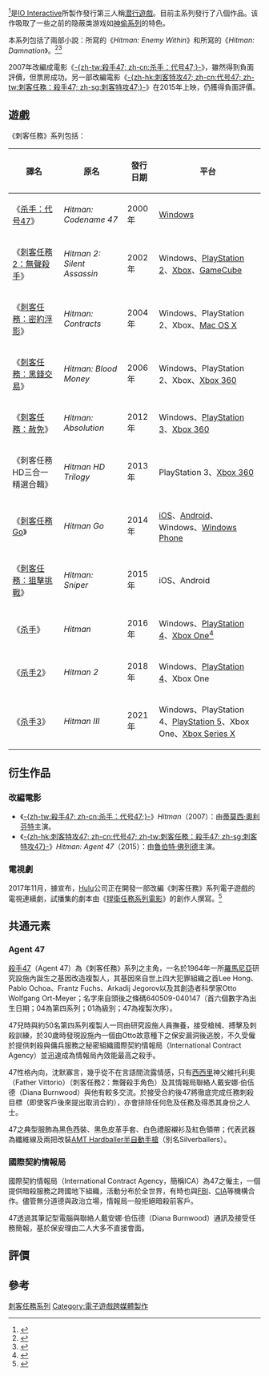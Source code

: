 {{noteTA
| T=zh-cn:杀手系列 (游戏); zh-tw:刺客任務系列;
| G1=Games
| 1=zh-cn:杀手; zh-tw:刺客任務;
| 2=zh-cn:杀手：代号47; zh-tw:刺客任務：殺手47
| 3=zh-cn:血钱; zh-tw:黑錢交易;
| 4=zh-cn:沉默刺客; zh-tw:無聲殺手;
| 5=zh-cn:杀手：契约; zh-tw:刺客任務：密約浮影
}}
{{Infobox VG series
| title = 杀手系列
| image = Hitman 2016 logo.jpg
| caption = 2016年使用的刺客任務系列標誌
| genre = [[动作冒险游戏|动作冒险游戏]]<br>[[隐蔽类游戏|隐蔽类游戏]]
| developer = [[IO_Interactive|IO Interactive]]
| publisher = [[Eidos_Interactive|Eidos Interactive]]（2000年至2009年）<br>[[史克威爾艾尼克斯|史克威爾艾尼克斯]]（2009年至2016年）<br>[[華納兄弟互動娛樂|華納兄弟互動娛樂]]（2018年）<br>IO Interactive（2021年至今）
| composer = [[加斯帕·基德|加斯帕·基德]] （2000年至2006年）<br>Thomas Bärtsch （2012年至今）
| writer = Morten Iversen <br> Greg Nagan
| platforms = [[Microsoft_Windows|Microsoft Windows]], [[OS_X|OS X]], [[Xbox_(console)|Xbox]], [[PlayStation_2|PlayStation 2]], [[GameCube|GameCube]], [[Xbox_360|Xbox 360]], [[PlayStation_3|PlayStation 3]], [[iOS|iOS]], [[Android|Android]], [[PlayStation_4|PlayStation 4]], [[Xbox_One|Xbox One]], [[Windows_Phone|Windows Phone]]，[[PlayStation_5|PlayStation 5]]
| platform of origin = Microsoft Windows
| first release version = [[杀手：代号47|杀手：代号47]]
| first release date = 2000年11月19日
| latest release version = [[杀手3|杀手3]]
| latest release date = 2021年1月20日
}}

{{vgsname|刺客任務|en=Hitman|cn=杀手|tw=刺客任務|hk=en}}<ref>{{Cite web |url=http://www.gamersky.com/handbook/201211/218551.shtml |title=《杀手》系列发展史 系列剧情介绍（剧透） |accessdate=2016-03-14 |archive-date=2018-07-31 |archive-url=https://web.archive.org/web/20180731140137/http://www.gamersky.com/handbook/201211/218551.shtml |dead-url=no }}</ref>是[[IO_Interactive|IO Interactive]]所製作發行第三人稱[[隐蔽类游戏|潜行遊戲]]。目前主系列發行了八個作品。该作吸取了一些之前的隐蔽类游戏如[[神偷：暗黑计划|神偷系列]]的特色。

本系列包括了兩部小說：{{link-en|威廉·C·狄慈|William C. Dietz}}所寫的《''Hitman: Enemy Within''》和{{link-en|雷蒙·本森|Raymond Benson}}所寫的《''Hitman: Damnation''》。<ref>{{Cite web |url = https://www.goodreads.com/book/show/1302181.Hitman |title = Hitman: Enemy Within |author = William C. Dietz |publisher = Goodreads |language = en |accessdate = 2018-09-27 |archive-date = 2018-09-27 |archive-url = https://web.archive.org/web/20180927125154/https://www.goodreads.com/book/show/1302181.Hitman |dead-url = no }}</ref><ref>{{Cite web |url = https://www.amazon.com/Hitman-Damnation-Raymond-Benson/dp/0345471342 |title = Hitman: Damnation |author = Raymond Benson |publisher = Amazon.com |language = en |accessdate = 2018-09-27 |archive-date = 2015-11-05 |archive-url = https://web.archive.org/web/20151105210217/http://www.amazon.com/Hitman-Damnation-Raymond-Benson/dp/0345471342 |dead-url = no }}</ref>

2007年改編成電影《[[杀手：代号47_(2007年电影)|-{zh-tw:殺手47; zh-cn:杀手：代号47;}-]]》，雖然得到負面評價，但票房成功。另一部改編電影《[[刺客任務：殺手47|-{zh-hk:刺客特攻47; zh-cn:代号47; zh-tw:刺客任務：殺手47; zh-sg:刺客特攻47;}-]]》在2015年上映，仍獲得負面評價。

== 遊戲 ==

《刺客任務》系列包括：
{|class="wikitable"
! 譯名 !! 原名 !! 發行日期 !! 平台
|-
| 《[[杀手：代号47|杀手：代号47]]》 || ''Hitman: Codename 47'' || 2000年 || [[Windows|Windows]]
|-
| 《[[刺客任務2：無聲殺手|刺客任務2：無聲殺手]]》 || ''Hitman 2: Silent Assassin'' || 2002年 || Windows、[[PlayStation_2|PlayStation 2]]、[[Xbox|Xbox]]、[[Nintendo_GameCube|GameCube]]
|-
| 《[[刺客任務：密約浮影|刺客任務：密約浮影]]》 || ''Hitman: Contracts'' || 2004年<!-- TW 4月27日--> || Windows、PlayStation 2、Xbox、[[Mac_OS_X|Mac OS X]]
|-
| 《[[刺客任務：黑錢交易|刺客任務：黑錢交易]]》 || ''Hitman: Blood Money'' || 2006年 || Windows、PlayStation 2、Xbox、[[Xbox_360|Xbox 360]]
|-
| 《[[刺客任務：赦免|刺客任務：赦免]]》 || ''Hitman: Absolution'' || 2012年 || Windows、[[PlayStation_3|PlayStation 3]]、[[Xbox_360|Xbox 360]]
|-
| 《刺客任務HD三合一精選合輯》 || ''Hitman HD Trilogy'' || 2013年 || PlayStation 3、[[Xbox_360|Xbox 360]]
|-
| 《[[刺客任務Go|刺客任務Go]]》 || ''Hitman Go'' || 2014年 || [[iOS|iOS]]、[[Android|Android]]、Windows、[[Windows_Phone|Windows Phone]]
|-
| 《[[刺客任務：狙擊挑戰|刺客任務：狙擊挑戰]]》 || ''Hitman: Sniper'' || 2015年 || iOS、Android
|-
| 《[[杀手_(2016年游戏)|杀手]]》 || ''Hitman'' || 2016年 || Windows、[[PlayStation_4|PlayStation 4]]、[[Xbox_One|Xbox One]]<ref>{{cite web |url=https://hitman.com/en-us/news/announcing-hitman |title=存档副本 |accessdate=2015-06-18 |deadurl=yes |archiveurl=https://web.archive.org/web/20150617020429/https://hitman.com/en-us/news/announcing-hitman |archivedate=2015-06-17 }}</ref>
|-
| 《[[杀手2_(2018年游戏)|杀手2]]》 || ''Hitman 2'' || 2018年 || Windows、[[PlayStation_4|PlayStation 4]]、Xbox One
|-
| 《[[杀手3|杀手3]]》 || ''Hitman III'' || 2021年 || Windows、PlayStation 4、[[PlayStation_5|PlayStation 5]]、Xbox One、[[Xbox_Series_X|Xbox Series X]]
|}

== 衍生作品 ==
=== 改編電影 ===
*《[[杀手：代号47_(2007年电影)|-{zh-tw:殺手47; zh-cn:杀手：代号47;}-]]》''Hitman''（2007）：由[[蒂莫西·奧利芬特|蒂莫西·奧利芬特]]主演。
*《[[刺客任務：殺手47|-{zh-hk:刺客特攻47; zh-cn:代号47; zh-tw:刺客任務：殺手47; zh-sg:刺客特攻47}-]]》''Hitman: Agent 47''（2015）：由[[魯伯特·佛列德|魯伯特·佛列德]]主演。

=== 電視劇 ===
2017年11月，據宣布，[[Hulu|Hulu]]公司正在開發一部改編《刺客任務》系列電子遊戲的電視連續劇，試播集的劇本由《[[捍衛任務系列電影|捍衛任務系列電影]]》的創作人{{link-en|德瑞克·科爾斯塔德|Derek Kolstad}}撰寫。<ref>{{Cite web |url = https://deadline.com/2017/11/hitman-television-series-derek-kolstad-john-wick-creator-hulu-fox-21-pilot-script-1202206934/ |title = ‘Hitman’ Series In Works At Hulu From ‘John Wick’ Creator Derek Kolstad |author = Mike Fleming Jr |date = 2017-11-13 |publisher = Deadline |language = en |accessdate = 2018-09-27 |archive-date = 2017-11-13 |archive-url = https://web.archive.org/web/20171113235757/http://deadline.com/2017/11/hitman-television-series-derek-kolstad-john-wick-creator-hulu-fox-21-pilot-script-1202206934/ |dead-url = no }}</ref>

== 共通元素 ==

=== Agent 47 ===
[[殺手47|殺手47]]（Agent 47）為《刺客任務》系列之主角，一名於1964年一所[[羅馬尼亞|羅馬尼亞]]研究設施內誕生之基因改造複製人，其基因來自世上四大犯罪組織之首Lee Hong、Pablo Ochoa、Frantz Fuchs、Arkadij Jegorov以及其創造者科學家Otto Wolfgang Ort-Meyer；名字來自頭後之條碼640509-040147（首六個數字為出生日期；04為第四系列；01為級別；47為複製次序）。

47兒時與約50名第四系列複製人一同由研究設施人員撫養，接受槍械、搏擊及刺殺訓練，於30歲時發現設施內一個由Otto故意種下之保安漏洞後逃脫，不久受僱於提供刺殺與傭兵服務之秘密組織國際契約情報局（International Contract Agency）並迅速成為情報局內效能最高之殺手。

47性格內向，沈默寡言，幾乎從不在言語間流露情感，只有[[西西里|西西里]]神父維托利奧（Father Vittorio）（刺客任務2：無聲殺手角色）及其情報局聯絡人戴安娜·伯伍德（Diana Burnwood）與他有較多交流。於接受合約後47將徹底完成任務刺殺目標（即使客戶後來提出取消合約），亦會排除任何危及任務及得悉其身份之人士。

47之典型服飾為黑色西裝、黑色皮革手套、白色禮服襯衫及紅色領帶；代表武器為纖維線及兩把改裝[[AMT_Hardballer半自動手槍|AMT Hardballer半自動手槍]]（別名Silverballers）。

=== 國際契約情報局 ===
國際契約情報局（International Contract Agency，簡稱ICA）為47之僱主，一個提供暗殺服務之跨國地下組織，活動分布於全世界，有時也與[[联邦调查局|FBI]]、[[CIA|CIA]]等機構合作。儘管無分道德與政治立場，情報局一般拒絕暗殺前客戶。

47透過其筆記型電腦與聯絡人戴安娜·伯伍德（Diana Burnwood）通訊及接受任務簡報，基於保安理由二人大多不直接會面。

== 評價 ==

{{VG Series Reviews
| updated = 2021年2月24日
| game1 = [[杀手：代号47|杀手：代号47]]
| mc1 = 73%
| game2 = [[刺客任務2：無聲殺手|刺客任務2：無聲殺手]]
| mc2 = 85% (PS2)<br/>83% (GC)<br/>84% (Xbox)<br/>87% (PC)
| game3 = [[刺客任務：密約浮影|刺客任務：密約浮影]]
| mc3 = 80% (PS2)<br/>78% (Xbox)<br/>87% (PC)
| game4 = [[刺客任務：黑錢交易|刺客任務：黑錢交易]]
| mc4 = 83% (PS2)<br/>81% (Xbox)<br/>82% (PC)<br/>82% (360)
| game5 = [[刺客任务：赦免|刺客任务：赦免]]
| mc5 =84/100 (PS3)<ref>{{cite web |url=http://www.metacritic.com/game/playstation-3/hitman-absolution |title=Hitman: Absolution for PlayStation 3 Reviews, Ratings, Credits, and More at Metacritic |publisher=Metacritic.com |date= |accessdate=2012-11-24 |archive-date=2017-07-04 |archive-url=https://web.archive.org/web/20170704000000/http://www.metacritic.com/game/playstation-3/hitman-absolution |dead-url=no }}</ref><br />78/100 (PC)<ref>{{cite web |url=http://www.metacritic.com/game/pc/hitman-absolution |title=Hitman: Absolution for PC Reviews, Ratings, Credits, and More at Metacritic |publisher=Metacritic.com |date= |accessdate=2012-11-24 |archive-date=2017-07-04 |archive-url=https://web.archive.org/web/20170704000000/http://www.metacritic.com/game/pc/hitman-absolution |dead-url=no }}</ref><br />80/100 (X360)<ref>{{cite web |url=http://www.metacritic.com/game/xbox-360/hitman-absolution |title=Hitman: Absolution for Xbox 360 Reviews, Ratings, Credits, and More at Metacritic |publisher=Metacritic.com |date= |accessdate=2012-11-24 |archive-date=2017-07-04 |archive-url=https://web.archive.org/web/20170704000000/http://www.metacritic.com/game/xbox-360/hitman-absolution |dead-url=no }}</ref>
| game6 = [[刺客任務Go|刺客任務Go]]
| gr6 = (iOS) 81.37%<ref>{{cite web |url=http://www.gamerankings.com/iphone/784645-hitman-go/index.html |title=''Hitman Go'' Reviews |publisher=[[GameRankings|GameRankings]] |accessdate=6 May 2017 |deadurl=no |archiveurl=https://www.webcitation.org/6a0y05Dvj?url=http://www.gamerankings.com/iphone/784645-hitman-go/index.html |archivedate=2015-07-14 }}</ref><br />(Vita) 80.33%<ref>{{cite web |url=http://www.gamerankings.com/vita/184102-hitman-go-definitive-edition/index.html |title=''Hitman Go: Definitive Edition'' Reviews |publisher=[[GameRankings|GameRankings]] |accessdate=6 May 2017 |deadurl=no |archiveurl=https://web.archive.org/web/20170702141454/http://www.gamerankings.com/vita/184102-hitman-go-definitive-edition/index.html |archivedate=2017-07-02 }}</ref><br />(PS4) 77.90%<ref>{{cite web |url=http://www.gamerankings.com/ps4/184101-hitman-go-definitive-edition/index.html |title=''Hitman Go: Definitive Edition'' Reviews |publisher=[[GameRankings|GameRankings]] |accessdate=6 May 2017 |deadurl=no |archiveurl=https://web.archive.org/web/20170506120549/http://www.gamerankings.com/ps4/184101-hitman-go-definitive-edition/index.html |archivedate=2017-05-06 }}</ref><br />(PC) 74.50%<ref>{{cite web |url=http://www.gamerankings.com/pc/186814-hitman-go-definitive-edition/index.html |title=''Hitman Go: Definitive Edition'' Reviews |publisher=[[GameRankings|GameRankings]] |accessdate=6 May 2017 |deadurl=no |archiveurl=https://web.archive.org/web/20170606123345/http://www.gamerankings.com/pc/186814-hitman-go-definitive-edition/index.html |archivedate=2017-06-06 }}</ref>
| mc6 = (iOS) 81<ref>{{cite web |url=http://www.metacritic.com/game/ios/hitman-go |title=''Hitman Go'' Reviews |publisher=[[Metacritic|Metacritic]] |accessdate=6 May 2017 |deadurl=no |archiveurl=https://www.webcitation.org/6a0xxB9Go?url=http://www.metacritic.com/game/ios/hitman-go |archivedate=2015-07-14 }}</ref><br />(Vita) 80<ref>{{cite web |url=http://www.metacritic.com/game/playstation-vita/hitman-go-definitive-edition |title=''Hitman Go: Definitive Edition'' Reviews |publisher=[[Metacritic|Metacritic]] |accessdate=6 May 2017 |deadurl=no |archiveurl=https://web.archive.org/web/20161205212542/http://www.metacritic.com/game/playstation-vita/hitman-go-definitive-edition |archivedate=2016-12-05 }}</ref><br />(PS4) 77<ref>{{cite web |url=http://www.metacritic.com/game/playstation-4/hitman-go-definitive-edition |title=''Hitman Go: Definitive Edition'' Reviews |publisher=[[Metacritic|Metacritic]] |accessdate=6 May 2017 |deadurl=no |archiveurl=https://web.archive.org/web/20161205212538/http://www.metacritic.com/game/playstation-4/hitman-go-definitive-edition |archivedate=2016-12-05 }}</ref><br />(PC) 72<ref>{{cite web |url=http://www.metacritic.com/game/pc/hitman-go-definitive-edition |title=''Hitman Go: Definitive Edition'' Reviews |publisher=[[Metacritic|Metacritic]] |accessdate=6 May 2017 |deadurl=no |archiveurl=https://web.archive.org/web/20161205212531/http://www.metacritic.com/game/pc/hitman-go-definitive-edition |archivedate=2016-12-05 }}</ref>
| game7 = [[刺客任務：狙擊挑戰|刺客任務：狙擊挑戰]]
| gr7 = –
| mc7 = (iOS) 76<ref>{{cite web |url=http://www.metacritic.com/game/ios/hitman-sniper |title=''Hitman: Sniper'' Reviews |publisher=[[Metacritic|Metacritic]] |accessdate=6 May 2017 |deadurl=no |archiveurl=https://web.archive.org/web/20161119194656/http://www.metacritic.com/game/ios/hitman-sniper |archivedate=2016-11-19 }}</ref>
| game8 = [[刺客任務_(2016年游戏)|刺客任務]]
| gr8 = (PC) 86.00<ref>{{cite web |url=http://www.gamerankings.com/pc/802060-hitman/index.html |title=''Hitman'' Reviews |publisher=[[GameRankings|GameRankings]] |accessdate=6 May 2017 |deadurl=no |archiveurl=https://web.archive.org/web/20161007152533/http://www.gamerankings.com/pc/802060-hitman/index.html |archivedate=2016-10-07 }}</ref><br />(PS4) 84.67<ref>{{cite web |url=http://www.gamerankings.com/ps4/802057-hitman/index.html |title=''Hitman'' Reviews |publisher=[[GameRankings|GameRankings]] |accessdate=6 May 2017 |deadurl=no |archiveurl=https://web.archive.org/web/20170101212854/http://www.gamerankings.com/ps4/802057-hitman/index.html |archivedate=2017-01-01 }}</ref><br />(XONE) 88.25<ref>{{cite web |url=http://www.gamerankings.com/xboxone/802059-hitman/index.html |title=''Hitman'' Reviews |publisher=[[GameRankings|GameRankings]] |accessdate=6 May 2017 |deadurl=no |archiveurl=https://web.archive.org/web/20170506112407/http://www.gamerankings.com/xboxone/802059-hitman/index.html |archivedate=2017-05-06 }}</ref>
| mc8 = (PC) 83<ref>{{cite web |url=http://www.metacritic.com/game/pc/hitman |title=''Hitman'' Reviews |publisher=[[Metacritic|Metacritic]] |accessdate=6 May 2017 |deadurl=no |archiveurl=https://web.archive.org/web/20161119112652/http://www.metacritic.com/game/pc/hitman |archivedate=2016-11-19 }}</ref><br />(PS4) 84<ref>{{cite web |url=http://www.metacritic.com/game/playstation-4/hitman |title=''Hitman'' Reviews |publisher=[[Metacritic|Metacritic]] |accessdate=6 May 2017 |deadurl=no |archiveurl=https://web.archive.org/web/20161119014141/http://www.metacritic.com/game/playstation-4/hitman |archivedate=2016-11-19 }}</ref><br />(XONE) 85<ref>{{cite web |url=http://www.metacritic.com/game/xbox-one/hitman |title=''Hitman'' Reviews |publisher=[[Metacritic|Metacritic]] |accessdate=6 May 2017 |deadurl=no |archiveurl=https://web.archive.org/web/20161119203854/http://www.metacritic.com/game/xbox-one/hitman |archivedate=2016-11-19 }}</ref>
| game9 = [[刺客任務2_(2018年游戏)|刺客任務2]]
| mc9 = (PC) 82<ref>{{cite web |url=https://www.metacritic.com/game/pc/hitman-2 |title=''Hitman 2'' Reviews |publisher=[[Metacritic|Metacritic]] |accessdate=6 May 2017 |archive-date=2018-11-18 |archive-url=https://web.archive.org/web/20181118212931/https://www.metacritic.com/game/pc/hitman-2 |dead-url=no }}</ref><br>(PS4) 82<ref>{{cite web |url=https://www.metacritic.com/game/playstation-4/hitman-2 |title=''Hitman 2'' Reviews |publisher=[[Metacritic|Metacritic]] |accessdate=6 May 2017 |archive-date=2018-11-23 |archive-url=https://web.archive.org/web/20181123203419/https://www.metacritic.com/game/playstation-4/hitman-2 |dead-url=no }}</ref><br>(XONE) 84<ref>{{cite web |url=https://www.metacritic.com/game/xbox-one/hitman-2 |title=''Hitman 2'' Reviews |publisher=[[Metacritic|Metacritic]] |accessdate=6 May 2017 |archive-date=2018-11-18 |archive-url=https://web.archive.org/web/20181118213115/https://www.metacritic.com/game/xbox-one/hitman-2 |dead-url=no }}</ref>
| game10 = [[刺客任務3|刺客任務3]]
| mc10 = (PC) 88<ref name="MCPC">{{cite web|url=https://www.metacritic.com/game/pc/hitman-3|title=Hitman 3 for PC Reviews - Metacritic|publisher=[[Metacritic|Metacritic]]|access-date=January 19, 2021|archive-date=2021-02-16|archive-url=https://web.archive.org/web/20210216195043/https://www.metacritic.com/game/pc/hitman-3}}</ref><br>(PS5) 84<ref name="MCPS5">{{cite web|url=https://www.metacritic.com/game/playstation-5/hitman-3|title=Hitman 3 for PlayStation 5 Reviews - Metacritic|publisher=[[Metacritic|Metacritic]]|access-date=January 19, 2021|archive-date=2021-02-16|archive-url=https://web.archive.org/web/20210216195008/https://www.metacritic.com/game/playstation-5/hitman-3}}</ref><br/>(XSX) 88<ref name="MCSX">{{cite web|url=https://www.metacritic.com/game/xbox-series-x/hitman-3|title=Hitman 3 for Xbox Series X Reviews - Metacritic|publisher=[[Metacritic|Metacritic]]|access-date=January 19, 2021|archive-date=2021-02-16|archive-url=https://web.archive.org/web/20210216194958/https://www.metacritic.com/game/xbox-series-x/hitman-3}}</ref>
}}

== 參考 ==
{{reflist}}

{{IO Interactive}}
{{杀手系列}}

{{DEFAULTSORT:Hitman}}
[[Category:刺客任務系列|]]
[[Category:電子遊戲跨媒體製作|Category:電子遊戲跨媒體製作]]